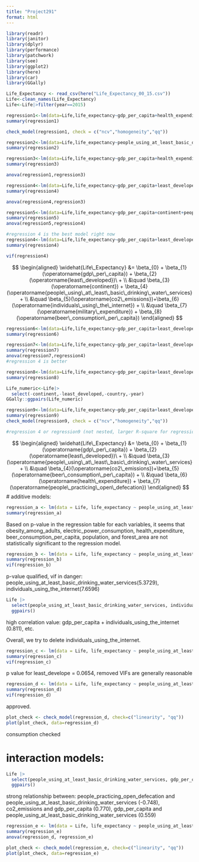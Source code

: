 ```yaml
---
title: "Project291"
format: html
---
```


```r
library(readr)
library(janitor)
library(dplyr)
library(performance)
library(patchwork)
library(see)
library(ggplot2)
library(here)
library(car)
library(GGally)
```

```r
Life_Expectancy <- read_csv(here("Life_Expectancy_00_15.csv"))
Life<-clean_names(Life_Expectancy)
Life<-Life|>filter(year==2015)
```


```r
regression1<-lm(data=Life,life_expectancy~gdp_per_capita+health_expenditure+least_developed+continent+people_practicing_open_defecation+people_using_at_least_basic_drinking_water_services)
summary(regression1)

check_model(regression1, check = c("ncv","homogeneity","qq"))
```

```r
regression2<-lm(data=Life,life_expectancy~people_using_at_least_basic_drinking_water_services)
summary(regression2)

```

```r
regression3<-lm(data=Life,life_expectancy~gdp_per_capita+health_expenditure+least_developed+continent+people_practicing_open_defecation+people_using_at_least_basic_drinking_water_services+population+co2_emissions+electric_power_consumption+forest_area+individuals_using_the_internet+military_expenditure+obesity_among_adults+beer_consumption_per_capita)
summary(regression3)

anova(regression1,regression3)

regression4<-lm(data=Life,life_expectancy~gdp_per_capita+least_developed+continent+people_using_at_least_basic_drinking_water_services+co2_emissions+individuals_using_the_internet+military_expenditure+beer_consumption_per_capita)
summary(regression4)

anova(regression4,regression3)

regression5<-lm(data=Life,life_expectancy~gdp_per_capita+continent+people_using_at_least_basic_drinking_water_services+co2_emissions+individuals_using_the_internet)
summary(regression5)
anova(regression5,regression4)
```

```r
#regression 4 is the best model right now
regression4<-lm(data=Life,life_expectancy~gdp_per_capita+least_developed+continent+people_using_at_least_basic_drinking_water_services+co2_emissions+individuals_using_the_internet+military_expenditure+beer_consumption_per_capita)
summary(regression4)

vif(regression4)
```

$$
\begin{aligned}
\widehat{Life\_Expectancy} &= \beta_{0} + \beta_{1}(\operatorname{gdp\_per\_capita}) + \beta_{2}(\operatorname{least\_developed})\ + \\
&\quad \beta_{3}(\operatorname{continent}) + \beta_{4}(\operatorname{people\_using\_at\_least\_basic\_drinking\_water\_services}+ \\
&\quad \beta_{5}(\operatorname{co2\_emissions})+\beta_{6}(\operatorname{individuals\_using\_the\_internet}) + \\
&\quad \beta_{7}(\operatorname{military\_expenditure}) + \beta_{8}(\operatorname{beer\_consumption\_per\_capita})
\end{aligned}
$$

```r
regression6<-lm(data=Life,life_expectancy~gdp_per_capita+least_developed+people_using_at_least_basic_drinking_water_services+co2_emissions+individuals_using_the_internet+military_expenditure+beer_consumption_per_capita)
summary(regression6)
```

```r
regression7<-lm(data=Life,life_expectancy~gdp_per_capita+least_developed+people_using_at_least_basic_drinking_water_services+co2_emissions+individuals_using_the_internet)
summary(regression7)
anova(regression7,regression4)
#regression 4 is better
```

```r
regression8<-lm(data=Life,life_expectancy~gdp_per_capita+least_developed+people_using_at_least_basic_drinking_water_services+co2_emissions+military_expenditure+beer_consumption_per_capita)
summary(regression8)
```


```r
Life_numeric<-Life|>
  select(-continent,-least_developed,-country,-year)
GGally::ggpairs(Life_numeric)
```

```r
regression9<-lm(data=Life,life_expectancy~gdp_per_capita+least_developed+people_using_at_least_basic_drinking_water_services+co2_emissions+beer_consumption_per_capita+health_expenditure+people_practicing_open_defecation)
summary(regression9)
check_model(regression9, check = c("ncv","homogeneity","qq"))

#regression 4 or regression9 (not nested, larger R-square for regression4, VIF better shown in regression9)
```

$$
\begin{aligned}
\widehat{Life\_Expectancy} &= \beta_{0} + \beta_{1}(\operatorname{gdp\_per\_capita}) + \beta_{2}(\operatorname{least\_developed})\ + \\
&\quad \beta_{3}(\operatorname{people\_using\_at\_least\_basic\_drinking\_water\_services}+ \\
&\quad \beta_{4}(\operatorname{co2\_emissions})+\beta_{5}(\operatorname{beer\_consumption\_per\_capita}) + \\
&\quad \beta_{6}(\operatorname{health\_expenditure}) + \beta_{7}(\operatorname{people\_practicing\_open\_defecation})
\end{aligned}
$$
# additive models:

```r
regression_a <- lm(data = Life, life_expectancy ~ people_using_at_least_basic_drinking_water_services + individuals_using_the_internet + gdp_per_capita + obesity_among_adults + people_practicing_open_defecation + electric_power_consumption + health_expenditure + co2_emissions + beer_consumption_per_capita + military_expenditure + population + forest_area + continent + least_developed)
summary(regression_a)
```

Based on p-value in the regression table for each variables, it seems that obesity_among_adults, electric_power_consumption, health_expenditure,  beer_consumption_per_capita, population, and forest_area are not statistically significant to the regression model.  

```r
regression_b <- lm(data = Life, life_expectancy ~ people_using_at_least_basic_drinking_water_services + individuals_using_the_internet + gdp_per_capita + people_practicing_open_defecation + co2_emissions + military_expenditure + continent + least_developed)
summary(regression_b)
vif(regression_b)
```

p-value qualified, vif in danger: people_using_at_least_basic_drinking_water_services(5.3729), individuals_using_the_internet(7.6596)

```r
Life |>
  select(people_using_at_least_basic_drinking_water_services, individuals_using_the_internet, gdp_per_capita, people_practicing_open_defecation, co2_emissions, military_expenditure, continent, least_developed) |>
  ggpairs()
```

high correlation value: gdp_per_capita + individuals_using_the_internet (0.811), etc.

Overall, we try to delete individuals_using_the_internet.

```r
regression_c <- lm(data = Life, life_expectancy ~ people_using_at_least_basic_drinking_water_services + gdp_per_capita + people_practicing_open_defecation + co2_emissions + military_expenditure + continent + least_developed)
summary(regression_c)
vif(regression_c)
```

p value for least_develope = 0.0654, removed
VIFs are generally reasonable

```r
regression_d <- lm(data = Life, life_expectancy ~ people_using_at_least_basic_drinking_water_services + gdp_per_capita + people_practicing_open_defecation + co2_emissions + military_expenditure + continent)
summary(regression_d)
vif(regression_d)
```

approved.

```r
plot_check <- check_model(regression_d, check=c("linearity", "qq"))
plot(plot_check, data=regression_d)
```

consumption checked

# interaction models:

```r
Life |>
  select(people_using_at_least_basic_drinking_water_services, gdp_per_capita, people_practicing_open_defecation, co2_emissions, military_expenditure, continent) |>
  ggpairs()
```

strong relationship between: people_practicing_open_defecation and people_using_at_least_basic_drinking_water_services (-0.748), co2_emissions and gdp_per_capita (0.770), gdp_per_capita and people_using_at_least_basic_drinking_water_services (0.559)

```r
regression_e <- lm(data = Life, life_expectancy ~ people_using_at_least_basic_drinking_water_services * people_practicing_open_defecation + gdp_per_capita * co2_emissions + military_expenditure + continent)
summary(regression_e)
anova(regression_d, regression_e)
```

```r
plot_check <- check_model(regression_e, check=c("linearity", "qq"))
plot(plot_check, data=regression_e)
```
